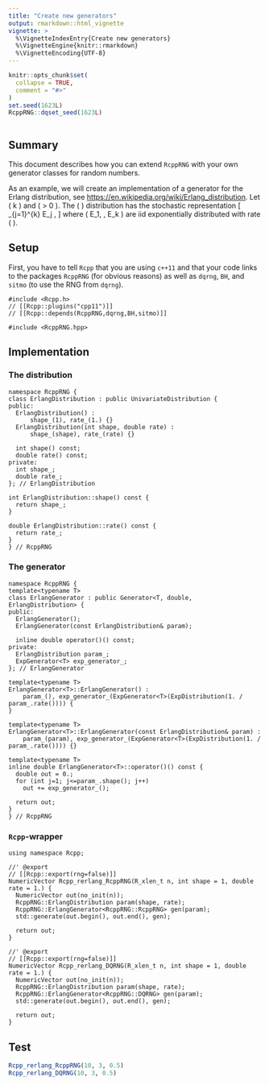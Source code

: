```yaml
---
title: "Create new generators"
output: rmarkdown::html_vignette
vignette: >
  %\VignetteIndexEntry{Create new generators}
  %\VignetteEngine{knitr::rmarkdown}
  %\VignetteEncoding{UTF-8}
---
```


```r
knitr::opts_chunk$set(
  collapse = TRUE,
  comment = "#>"
)
set.seed(1623L)
RcppRNG::dqset_seed(1623L)
```

```Rcpp
```

## Summary

This document describes how you can extend `RcppRNG` with your own generator classes for random 
numbers. 

As an example, we will create an implementation of a generator for the Erlang distribution, see [https://en.wikipedia.org/wiki/Erlang_distribution](https://en.wikipedia.org/wiki/Erlang_distribution). 
Let \( k \in \mathbb{N} \) and \( \lambda > 0 \). The \( \mathrm{Erlang}{(k, \lambda)} \) distribution
has the stochastic representation 
\[
  \sum_{j=1}^{k} E_j ,
\]
where \( E_1, \ldots, E_k \) are iid exponentially distributed with rate \( \lambda \). 


## Setup 

First, you have to tell `Rcpp` that you are using `c++11` and that your code links to the 
packages `RcppRNG` (for obvious reasons) as well as `dqrng`, `BH`, and `sitmo` (to use the RNG from 
`dqrng`). 

```Rcpp
#include <Rcpp.h>
// [[Rcpp::plugins("cpp11")]]
// [[Rcpp::depends(RcppRNG,dqrng,BH,sitmo)]]

#include <RcppRNG.hpp>
```


## Implementation

### The distribution

```Rcpp
namespace RcppRNG {
class ErlangDistribution : public UnivariateDistribution {
public:
  ErlangDistribution() :
      shape_(1), rate_(1.) {}
  ErlangDistribution(int shape, double rate) :
      shape_(shape), rate_(rate) {}
  
  int shape() const;
  double rate() const;
private:
  int shape_;
  double rate_;
}; // ErlangDistribution

int ErlangDistribution::shape() const {
  return shape_;
}

double ErlangDistribution::rate() const {
  return rate_;
}
} // RcppRNG
```

### The generator

```Rcpp
namespace RcppRNG {
template<typename T>
class ErlangGenerator : public Generator<T, double, ErlangDistribution> { 
public:
  ErlangGenerator();
  ErlangGenerator(const ErlangDistribution& param);
  
  inline double operator()() const;
private:
  ErlangDistribution param_;
  ExpGenerator<T> exp_generator_;
}; // ErlangGenerator

template<typename T>
ErlangGenerator<T>::ErlangGenerator() : 
    param_(), exp_generator_(ExpGenerator<T>(ExpDistribution(1. / param_.rate()))) {
}

template<typename T>
ErlangGenerator<T>::ErlangGenerator(const ErlangDistribution& param) : 
    param_(param), exp_generator_(ExpGenerator<T>(ExpDistribution(1. / param_.rate()))) {}

template<typename T>
inline double ErlangGenerator<T>::operator()() const {
  double out = 0.;
  for (int j=1; j<=param_.shape(); j++)
    out += exp_generator_();

  return out;
}
} // RcppRNG
```

### `Rcpp`-wrapper

```Rcpp
using namespace Rcpp;

//' @export
// [[Rcpp::export(rng=false)]]
NumericVector Rcpp_rerlang_RcppRNG(R_xlen_t n, int shape = 1, double rate = 1.) {
  NumericVector out(no_init(n));
  RcppRNG::ErlangDistribution param(shape, rate);
  RcppRNG::ErlangGenerator<RcppRNG::RcppRNG> gen(param);
  std::generate(out.begin(), out.end(), gen);

  return out;
}

//' @export
// [[Rcpp::export(rng=false)]]
NumericVector Rcpp_rerlang_DQRNG(R_xlen_t n, int shape = 1, double rate = 1.) {
  NumericVector out(no_init(n));
  RcppRNG::ErlangDistribution param(shape, rate);
  RcppRNG::ErlangGenerator<RcppRNG::DQRNG> gen(param);
  std::generate(out.begin(), out.end(), gen);

  return out;
}
```

## Test 

```r
Rcpp_rerlang_RcppRNG(10, 3, 0.5)
Rcpp_rerlang_DQRNG(10, 3, 0.5)
```

